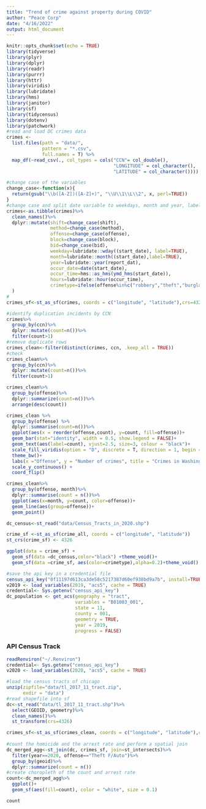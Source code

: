 ```yaml
---
title: "Trend of crime against property during COVID"
author: "Peace Corp"
date: "4/16/2022"
output: html_document
---
```


```r
knitr::opts_chunk$set(echo = TRUE)
library(tidyverse)
library(plyr)
library(dplyr)
library(readr)
library(purrr)
library(httr)
library(viridis)
library(lubridate)
library(hms)
library(janitor)
library(sf)
library(tidycensus)
library(dotenv)
library(patchwork)
#read and load DC crimes data
crimes <-
  list.files(path = "data/",
             pattern = "*.csv", 
             full.names = T) %>% 
  map_df(~read_csv(., col_types = cols("CCN"= col_double(),
                                       "LONGITUDE" = col_character(),
                                       "LATITUDE" = col_character()))) 
```


```r
#change case of the variables
change_case<-function(x){
  return(gsub("\\b([A-Z])([A-Z]+)", "\\U\\1\\L\\2", x, perl=TRUE))
}
#change case and split date variable to weekdays, month and year, label property offense 
crimes<-as.tibble(crimes)%>%
  clean_names()%>%
  dplyr::mutate(shift=change_case(shift),
                method=change_case(method),
                offense=change_case(offense),
                block=change_case(block),
                bid=change_case(bid),
                weekday=lubridate::wday((start_date), label=TRUE),
                month=lubridate::month((start_date),label=TRUE),
                year=lubridate::year(report_dat),
                occur_date=date(start_date),
                occur_time=hms::as_hms(ymd_hms(start_date)),
                hours=lubridate::hour(occur_time),
                crimetype=ifelse(offense%in%c("robbery","theft","burglary"), "property", "non-property")
  )
#
crimes_sf<-st_as_sf(crimes, coords = c("longitude", "latitude"),crs=4326)

#identify duplication incidents by CCN
crimes%>%
  group_by(ccn)%>%
  dplyr::mutate(count=n())%>%
  filter(count>1)
#remove duplicate rows 
crimes_clean<-filter(distinct(crimes, ccn, .keep_all = TRUE))
#check 
crimes_clean%>%
  group_by(ccn)%>%
  dplyr::mutate(count=n())%>%
  filter(count>1)

crimes_clean%>%
  group_by(offense)%>%
  dplyr::summarize(count=n())%>%
  arrange(desc(count))

crimes_clean %>% 
  group_by(offense) %>%
  dplyr::summarise(count=n())%>%
  ggplot(aes(x = reorder(offense,count), y=count, fill=offense))+
  geom_bar(stat="identity", width = 0.5, show.legend = FALSE)+
  geom_text(aes(label=count), vjust=2.5, size=3, colour = "black")+
  scale_fill_viridis(option = "D", discrete = T, direction = 1, begin = 0.9, end = 0.3) +
  theme_bw()+
  labs(x ="Offense", y = "Number of crimes", title = "Crimes in Washington D.C.") + 
  scale_y_continuous() +
  coord_flip()
```

```r
crimes_clean%>%
  group_by(offense, month)%>%
  dplyr::summarise(count = n())%>%
  ggplot(aes(x=month, y=count, color=offense))+
  geom_line(aes(group=offense))+
  geom_point()
```

```r
dc_census<-st_read("data/Census_Tracts_in_2020.shp")

crime_sf <-st_as_sf(crime_all, coords = c("longitude", "latitude"))
st_crs(crime_sf) <- 4326

ggplot(data = crime_sf) +
  geom_sf(data =dc_census,color="black") +theme_void()+
  geom_sf(data =crime_sf, aes(color=crimetype),alpha=0.2)+theme_void()
```

```r
#save the api key in a credential file
census_api_key("0f11197d613ca3de58c5217387d60ef938bd9a7b", install=TRUE, overwrite=TRUE)
v2019 <- load_variables(2019, "acs5", cache = TRUE)
credential<- Sys.getenv("census_api_key")
dc_population <- get_acs(geography = "tract",
                         variables = "B01003_001",
                         state = 11,
                         county = 001,
                         geometry = TRUE,
                         year = 2019,
                         progress = FALSE)
```
### API Census Track
```r
readRenviron("~/.Renviron")
credential<- Sys.getenv("census_api_key")
v2020 <- load_variables(2020, "acs5", cache = TRUE)


```


```r
#load the census tracts of chicago
unzip(zipfile="data/tl_2017_11_tract.zip",
      exdir = "data")
#read shapefile into sf
dc<-st_read("data/tl_2017_11_tract.shp")%>%
  select(GEOID, geometry)%>%
  clean_names()%>%
  st_transform(crs=4326)

crimes_sf<-st_as_sf(crimes_clean, coords = c("longitude", "latitude"),crs=4326)
  
#count the homicide and the arrest rate and perform a spatial join
dc_merged_agg<-st_join(dc, crimes_sf, join=st_intersects)%>%
  filter(year==2020, offense=="Theft F/Auto")%>%
  group_by(geoid)%>%
  dplyr::summarize(count = n())
#create choropleth of the count and arrest rate
count<-dc_merged_agg%>%
  ggplot()+
  geom_sf(aes(fill=count), color = "white", size = 0.1)

count
```
